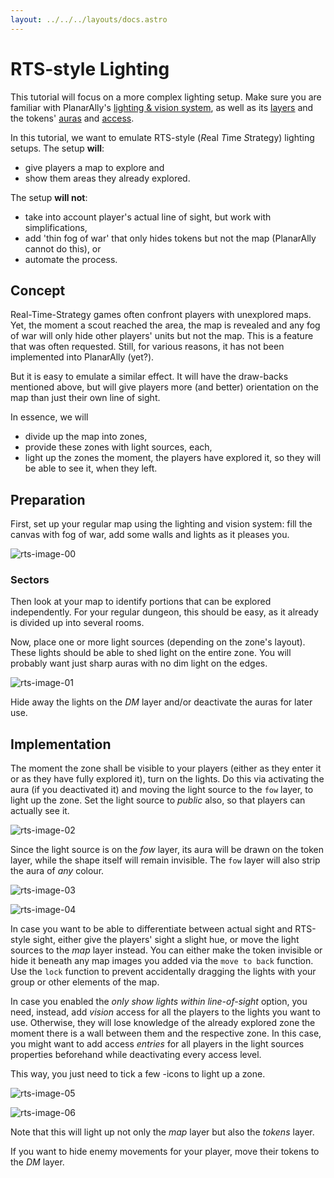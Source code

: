 ```yaml
---
layout: ../../../layouts/docs.astro
---
```



# RTS-style Lighting

This tutorial will focus on a more complex lighting setup.
Make sure you are familiar with PlanarAlly's [lighting & vision system](/docs/dm/lighting-vision/), as well as its [layers](/docs/dm/layers) and the tokens' [auras](/docs/game/shapes/#trackers--auras) and [access](/docs/game/shapes/#access).

In this tutorial, we want to emulate RTS-style (*R*eal *T*ime *S*trategy) lighting setups.
The setup **will**:

-   give players a map to explore and
-   show them areas they already explored.

The setup **will not**:

-   take into account player's actual line of sight, but work with simplifications,
-   add 'thin fog of war' that only hides tokens but not the map (PlanarAlly cannot do this), or
-   automate the process.

## Concept

Real-Time-Strategy games often confront players with unexplored maps.
Yet, the moment a scout reached the area, the map is revealed and any fog of war will only hide other players' units but not the map.
This is a feature that was often requested.
Still, for various reasons, it has not been implemented into PlanarAlly (yet?).

But it is easy to emulate a similar effect.
It will have the draw-backs mentioned above, but will give players more (and better) orientation on the map than just their own line of sight.

In essence, we will

-   divide up the map into zones,
-   provide these zones with light sources, each,
-   light up the zones the moment, the players have explored it, so they will be able to see it, when they left.

## Preparation

First, set up your regular map using the lighting and vision system: fill the canvas with fog of war, add some walls and lights as it pleases you.

![rts-image-00](./assets/rts-image-00.png)



### Sectors

Then look at your map to identify portions that can be explored independently.
For your regular dungeon, this should be easy, as it already is divided up into several rooms.

Now, place one or more light sources (depending on the zone's layout).
These lights should be able to shed light on the entire zone.
You will probably want just sharp auras with no dim light on the edges.

![rts-image-01](./assets/rts-image-01.png)

Hide away the lights on the _DM_ layer and/or deactivate the auras for later use.

## Implementation

The moment the zone shall be visible to your players (either as they enter it or as they have fully explored it), turn on the lights.
Do this via activating the aura (if you deactivated it) and moving the light source to the `fow` layer, to light up the zone.
Set the light source to _public_ also, so that players can actually see it.

![rts-image-02](./assets/rts-image-02.png)

Since the light source is on the _fow_ layer, its aura will be drawn on the token layer, while the shape itself will remain invisible.
The `fow` layer will also strip the aura of _any_ colour.

![rts-image-03](./assets/rts-image-03.png)

![rts-image-04](./assets/rts-image-04.png)


In case you want to be able to differentiate between actual sight and RTS-style sight, either give the players' sight a slight hue, or move the light sources to the _map_ layer instead.
You can either make the token invisible or hide it beneath any map images you added via the `move to back` function.
Use the `lock` function to prevent accidentally dragging the lights with your group or other elements of the map.

In case you enabled the _only show lights within line-of-sight_ option, you need, instead, add _vision_ access for all the players to the lights you want to use.
Otherwise, they will lose knowledge of the already explored zone the moment there is a wall between them and the respective zone.
In this case, you might want to add access _entries_ for all players in the light sources properties beforehand while deactivating every access level.

This way, you just need to tick a few <Lightbulb/>-icons to light up a zone.

![rts-image-05](./assets/rts-image-05.png)

![rts-image-06](./assets/rts-image-06.png)

Note that this will light up not only the _map_ layer but also the _tokens_ layer.

If you want to hide enemy movements for your player, move their tokens to the _DM_ layer.


